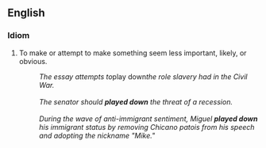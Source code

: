 ==English==
===Idiom===
# To make or attempt to make something seem less important, likely, or obvious.  
#: ''The essay attempts to ''play down'' the role slavery had in the Civil War.''
#: <br>
#: ''The senator should '''played down''' the threat of a recession.''
#: <br>
#: ''During the wave of anti-immigrant sentiment, Miguel '''played down''' his immigrant status by removing Chicano patois from his speech and adopting the nickname "Mike."''